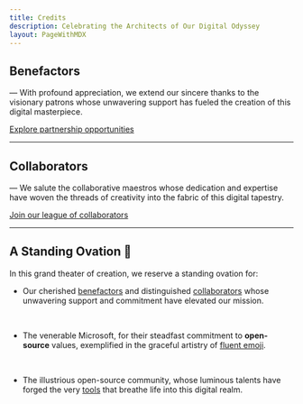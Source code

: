 ```yaml
---
title: Credits
description: Celebrating the Architects of Our Digital Odyssey
layout: PageWithMDX
---
```


## Benefactors

&mdash; With profound appreciation, we extend our sincere thanks to the visionary patrons whose unwavering support has fueled the creation of this digital masterpiece.

[Explore partnership opportunities](https://github.com/sponsors/manDatary)

---

## Collaborators

&mdash; We salute the collaborative maestros whose dedication and expertise have woven the threads of creativity into the fabric of this digital tapestry.

[Join our league of collaborators](https://github.com/manDatary/mandatary.com.de/blob/main/CONTRIBUTING.md)

---

## A Standing Ovation 🙌

In this grand theater of creation, we reserve a standing ovation for:

- Our cherished [benefactors](#benefactors) and distinguished [collaborators](#collaborators) whose unwavering support and commitment have elevated our mission.

  <br />

- The venerable Microsoft, for their steadfast commitment to **open-source** values, exemplified in the graceful artistry of [fluent emoji](https://github.com/microsoft/fluentui-emoji).

  <br />

- The illustrious open-source community, whose luminous talents have forged the very [tools](https://github.com/manDatary/mandatary.com.de/blob/main/pnpm-lock.yaml) that breathe life into this digital realm.
